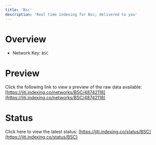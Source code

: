 ```yaml
---
title: 'Bsc'
description: 'Real time indexing for Bsc; delivered to you'
---
```


# Overview
- Network Key: `BSC`

# Preview
Click the following link to view a preview of the raw data available: [https://jiti.indexing.co/networks/BSC/48742118](https://jiti.indexing.co/networks/BSC/48742118)

# Status
Click here to view the latest status: [https://jiti.indexing.co/status/BSC](https://jiti.indexing.co/status/BSC)
